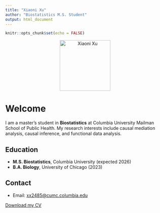 ```yaml
---
title: "Xiaoni Xu"
author: "Biostatistics M.S. Student"
output: html_document
---
```


```r
knitr::opts_chunk$set(echo = FALSE)
```

<center>
<img src="images/XX_photo.jpg" alt="Xiaoni Xu" width="160" />
</center>

# Welcome

I am a master's student in **Biostatistics** at Columbia University Mailman School of Public Health. My research interests include causal mediation analysis, causal inference, and functional data analysis.

## Education

- **M.S. Biostatistics**, Columbia University (expected 2026)  
- **B.A. Biology**, University of Chicago (2023)

## Contact

- Email: <xx2485@cumc.columbia.edu>

[Download my CV](CV_Xiaoni_Xu.pdf)